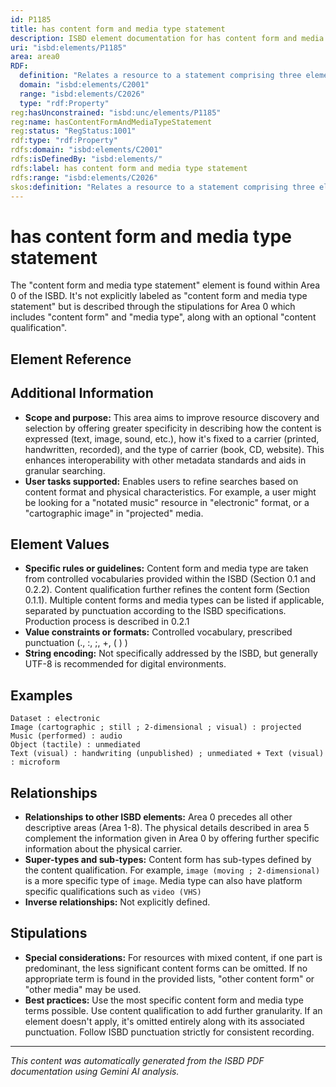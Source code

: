 ```yaml
---
id: P1185
title: has content form and media type statement
description: ISBD element documentation for has content form and media type statement
uri: "isbd:elements/P1185"
area: area0
RDF:
  definition: "Relates a resource to a statement comprising three elements, each taken from closed lists: the content form, one or more terms reflecting the fundamental form or forms in which the content of a resource is expressed; the content qualification, specifying the type, sensory nature, dimensionality, and/or presence or absence of motion for the resource being described; and the media type, indicating the type or types of carrier used to convey the content of the resource."
  domain: "isbd:elements/C2001"
  range: "isbd:elements/C2026"
  type: "rdf:Property"
reg:hasUnconstrained: "isbd:unc/elements/P1185"
reg:name: hasContentFormAndMediaTypeStatement
reg:status: "RegStatus:1001"
rdf:type: "rdf:Property"
rdfs:domain: "isbd:elements/C2001"
rdfs:isDefinedBy: "isbd:elements/"
rdfs:label: has content form and media type statement
rdfs:range: "isbd:elements/C2026"
skos:definition: "Relates a resource to a statement comprising three elements, each taken from closed lists: the content form, one or more terms reflecting the fundamental form or forms in which the content of a resource is expressed; the content qualification, specifying the type, sensory nature, dimensionality, and/or presence or absence of motion for the resource being described; and the media type, indicating the type or types of carrier used to convey the content of the resource."
---
```

# has content form and media type statement

The "content form and media type statement" element is found within Area 0 of the ISBD. It's not explicitly labeled as "content form and media type statement" but is described through the stipulations for Area 0 which includes "content form" and "media type", along with an optional "content qualification".


## Element Reference


<ElementReference frontMatter={frontMatter} />

## Additional Information

- **Scope and purpose:** This area aims to improve resource discovery and selection by offering greater specificity in describing how the content is expressed (text, image, sound, etc.), how it's fixed to a carrier (printed, handwritten, recorded), and the type of carrier (book, CD, website). This enhances interoperability with other metadata standards and aids in granular searching.
- **User tasks supported:** Enables users to refine searches based on content format and physical characteristics. For example, a user might be looking for a "notated music" resource in "electronic" format, or a "cartographic image" in "projected" media.


## Element Values

- **Specific rules or guidelines:** Content form and media type are taken from controlled vocabularies provided within the ISBD (Section 0.1 and 0.2.2).  Content qualification further refines the content form (Section 0.1.1).  Multiple content forms and media types can be listed if applicable, separated by punctuation according to the ISBD specifications. Production process is described in 0.2.1
- **Value constraints or formats:** Controlled vocabulary, prescribed punctuation (., :, ;, +, ( ) )
- **String encoding:** Not specifically addressed by the ISBD, but generally UTF-8 is recommended for digital environments.


## Examples

```
Dataset : electronic
Image (cartographic ; still ; 2-dimensional ; visual) : projected
Music (performed) : audio
Object (tactile) : unmediated
Text (visual) : handwriting (unpublished) ; unmediated + Text (visual) : microform
```


## Relationships

- **Relationships to other ISBD elements:** Area 0 precedes all other descriptive areas (Area 1-8). The physical details described in area 5 complement the information given in Area 0 by offering further specific information about the physical carrier.
- **Super-types and sub-types:** Content form has sub-types defined by the content qualification.  For example, `image (moving ; 2-dimensional)` is a more specific type of `image`. Media type can also have platform specific qualifications such as `video (VHS)`
- **Inverse relationships:** Not explicitly defined.


## Stipulations

- **Special considerations:**  For resources with mixed content, if one part is predominant, the less significant content forms can be omitted. If no appropriate term is found in the provided lists, "other content form" or "other media" may be used.
- **Best practices:**  Use the most specific content form and media type terms possible. Use content qualification to add further granularity. If an element doesn't apply, it's omitted entirely along with its associated punctuation.  Follow ISBD punctuation strictly for consistent recording.


---

*This content was automatically generated from the ISBD PDF documentation using Gemini AI analysis.*
